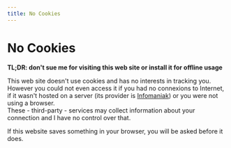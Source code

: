 ```yaml
---
title: No Cookies
---
```




# No Cookies

**TL;DR: don't sue me for visiting this web site or install it for offline usage**

This web site doesn't use cookies and has no interests in tracking you. 
However you could not even access it if you had no connexions to Internet, if it wasn't hosted on a server (its provider is [Infomaniak](https://www.infomaniak.com/en/legal/confidentiality-policy)) or you were not using a browser.  
These - third-party - services may collect information about your connection and I have no control over that.

If this website saves something in your browser, you will be asked before it does.
